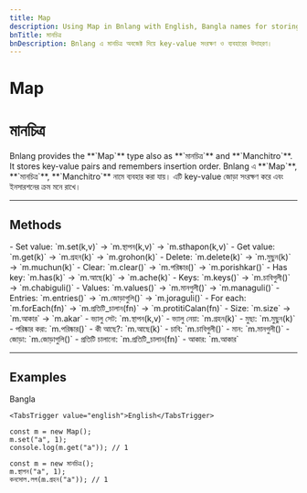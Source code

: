 ```yaml
---
title: Map
description: Using Map in Bnlang with English, Bangla names for storing key-value pairs.
bnTitle: মানচিত্র
bnDescription: Bnlang এ মানচিত্র অবজেক্ট দিয়ে key-value সংরক্ষণ ও ব্যবহারের উদাহরণ।
---
```


# <I18nEnglish>Map</I18nEnglish>
# <I18nBangla>মানচিত্র</I18nBangla>


<I18nEnglish>
Bnlang provides the **`Map`** type also as **`মানচিত্র`** and **`Manchitro`**.  
It stores key-value pairs and remembers insertion order.
</I18nEnglish>

<I18nBangla>
Bnlang এ **`Map`**, **`মানচিত্র`**, **`Manchitro`** নামে ব্যবহার করা যায়।  
এটি key-value জোড়া সংরক্ষণ করে এবং ইনসারশনের ক্রম মনে রাখে।
</I18nBangla>



---

## Methods

<I18nEnglish>
- Set value: `m.set(k,v)` → `m.স্থাপন(k,v)` → `m.sthapon(k,v)`  
- Get value: `m.get(k)` → `m.গ্রহন(k)` → `m.grohon(k)`  
- Delete: `m.delete(k)` → `m.মুছুন(k)` → `m.muchun(k)`  
- Clear: `m.clear()` → `m.পরিষ্কার()` → `m.porishkar()`  
- Has key: `m.has(k)` → `m.আছে(k)` → `m.ache(k)`  
- Keys: `m.keys()` → `m.চাবিগুলী()` → `m.chabiguli()`  
- Values: `m.values()` → `m.মানগুলী()` → `m.managuli()`  
- Entries: `m.entries()` → `m.জোড়াগুলি()` → `m.joraguli()`  
- For each: `m.forEach(fn)` → `m.প্রতিটি_চালান(fn)` → `m.protitiCalan(fn)`  
- Size: `m.size` → `m.আকার` → `m.akar`
</I18nEnglish>

<I18nBangla>
- ভ্যালু সেট: `m.স্থাপন(k,v)`  
- ভ্যালু নেয়া: `m.গ্রহন(k)`  
- মুছা: `m.মুছুন(k)`  
- পরিষ্কার করা: `m.পরিষ্কার()`  
- কী আছে?: `m.আছে(k)`  
- চাবি: `m.চাবিগুলী()`  
- মান: `m.মানগুলী()`  
- জোড়া: `m.জোড়াগুলি()`  
- প্রতিটি চালানো: `m.প্রতিটি_চালান(fn)`  
- আকার: `m.আকার`
</I18nBangla>



---

## Examples

<Tabs defaultValue="bangla" className="w-full">
  <TabsList>
    <TabsTrigger value="bangla">Bangla</TabsTrigger>
    
    <TabsTrigger value="english">English</TabsTrigger>
  </TabsList>

  <TabsContent value="english">

```bnl
const m = new Map();
m.set("a", 1);
console.log(m.get("a")); // 1
```
  </TabsContent>

  <TabsContent value="bangla">

```bnl
const m = new মানচিত্র();
m.স্থাপন("a", 1);
কনসোল.লগ(m.গ্রহন("a")); // 1
```
  </TabsContent>

  
</Tabs>

